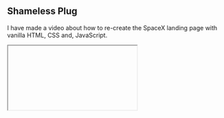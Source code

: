 ## Shameless Plug

I have made a video about how to re-create the SpaceX landing page with vanilla HTML, CSS and, JavaScript.

<Iframe videoID="HkOcmKGm0zU" />

You will learn about:
- Javascript intersection observer to add cool effects
- DOM manipulation
- Aligning elements with css positions.
- How to make responsive websites.

This will be a great project to brush up your front end skills.

If you are interested you can check the video.

You can also demo the application form [here](https://thatanjan.github.io/spaceX-landing-page-clone-yt/)

<Iframe videoID="m6IjYZA57es" />


Please like and subscribe to [Cules Coding](https://www.youtube.com/channel/UCBaGowNYTUsm3IDaHbLRMYw?sub_confirmation=1). It motivates me to create more content like this.


That's it for this blog. I have tried to explain things simply. If you get stuck, you can ask me questions.

By the way, I am looking for a new opportunity in a company where I can provide great value with my skills. If you are a recruiter, looking for someone skilled in full stack web development and passionate about revolutionizing the world, feel free to contact me. Also, I am open to talking about any freelance project.

## About me

#### Why do I do what I do?

The Internet has revolutionized our life. I want to make the internet more beautiful and useful.

#### What do I do?

I ended up being a full-stack software engineer.

#### What can I do?

I can develop complex full-stack web applications like social media applications or e-commerce sites. See more of my work from [here](https://www.thatanjan.me/projects)

#### What have I done?

I have developed a social media application called [Confession](https://con-fession.vercel.app/). The goal of this application is to help people overcome their imposter syndrome by sharing our failure stories.

#### Screenshot
![Homepage](https://raw.githubusercontent.com/thatanjan/confession/master/screenshots/homepage.png)

[More screenshots](https://github.com/thatanjan/confession/blob/master/screenshots.md)

I also love to share my knowledge. So, I run a youtube channel called [Cules Coding](https://www.youtube.com/channel/UCBaGowNYTUsm3IDaHbLRMYw?sub_confirmation=1) where I teach people full-stack web development, data structure algorithms, and many more. So, Subscribe to Cules Coding so that you don't miss the cool stuff.

## Want to work with me?

I am looking for a team where I can show my ambition and passion and produce great value for them.
Contact me through my email or any social media as @thatanjan. I would be happy to have a touch with you.

## Contacts

- Email: thatanjan@gmail.com
- linkedin: [@thatanjan](https://linkedin.com/in/thatanjan/)
- portfolio: [anjan](https://thatanjan.me/)
- Github: [@thatanjan](https://github.com/thatAnjan/)
- Instagram (personal): [@thatanjan](https://instagram.com/thatAnjan/)
- Instagram (youtube channel): [@thatanjan](https://instagram.com/cules_coding/)
- twitter: [@thatanjan](https://twitter.com/thatAnjan)

Blogs you might want to read:

- [ Eslint, prettier setup with TypeScript and react ](/blog/setup-eslint-prettier-with-typescript-and-react)
- [What is Client-Side Rendering?](/blog/what-is-client-side-rendering)
- [What is Server Side Rendering?](/blog/what-is-server-side-rendering)
- [Everything you need to know about tree data structure](/blog/everything-you-need-to-know-about-tree-data-structure)
- [13 reasons why you should use Nextjs](/blog/13-reasons-why-you-should-use-Nextjs)
- [Beginners guide to quantum computers](/blog/beginners-guide-to-quantum-computers)

Videos might you might want to watch:

<Iframe videoID='s6J2Q2vOhf0' /> 
<Iframe videoID='rSa8sUC8m_4' /> 
<Iframe videoID="0an2g0lq7LU" /> 
<Iframe videoID="T-n0mrssDiw" />   
<Iframe videoID="kVjOEYKUXxE" />   
